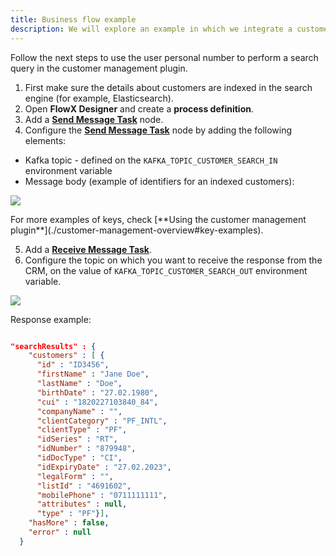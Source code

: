 ```yaml
---
title: Business flow example
description: We will explore an example in which we integrate a customer search in a business flow.
---
```


Follow the next steps to use the user personal number to perform a search query in the customer management plugin.

1. First make sure the details about customers are indexed in the search engine (for example, Elasticsearch).
2. Open **FlowX Designer** and create a **process definition**.
3. Add a [**Send Message Task**](../../../../building-blocks/node/message-send-received-task-node#message-send-task) node.
4. Configure the [**Send Message Task**](../../../../building-blocks/node/message-send-received-task-node#message-send-task) node by adding the following elements:
* Kafka topic - defined on the `KAFKA_TOPIC_CUSTOMER_SEARCH_IN` environment variable
* Message body (example of identifiers for an indexed customers):

![](https://s3.eu-west-1.amazonaws.com/docx.flowx.ai/platform-deep-dive/crm_params.png)

<Check>
For more examples of keys, check [**Using the customer management plugin**](./customer-management-overview#key-examples).
</Check>

5. Add a [**Receive Message Task**](../../../../building-blocks/node/message-send-received-task-node#message-receive-task).
6. Configure the topic on which you want to receive the response from the CRM, on the value of `KAFKA_TOPIC_CUSTOMER_SEARCH_OUT` environment variable.

![](https://s3.eu-west-1.amazonaws.com/docx.flowx.ai/platform-deep-dive/crm_response.png)

Response example:

```json

"searchResults" : {
    "customers" : [ {
      "id" : "ID3456",
      "firstName" : "Jane Doe",
      "lastName" : "Doe",
      "birthDate" : "27.02.1980",
      "cui" : "1820227103840_84",
      "companyName" : "",
      "clientCategory" : "PF_INTL",
      "clientType" : "PF",
      "idSeries" : "RT",
      "idNumber" : "879948",
      "idDocType" : "CI",
      "idExpiryDate" : "27.02.2023",
      "legalForm" : "",
      "listId" : "4691602",
      "mobilePhone" : "0711111111",
      "attributes" : null,
      "type" : "PF"}],
    "hasMore" : false,
    "error" : null
  }

  ```